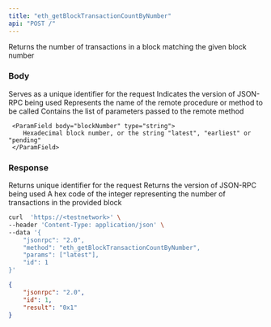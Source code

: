 ```yaml
---
title: "eth_getBlockTransactionCountByNumber"
api: "POST /"
---
```


Returns the number of transactions in a block matching the given block number

### Body

<ParamField body="id" type="number" placeholder="1">
  Serves as a unique identifier for the request
</ParamField>

<ParamField body="jsonrpc" type="string" placeholder="2.0">
  Indicates the version of JSON-RPC being used
</ParamField>

<ParamField body="method" type="string" placeholder="eth_getBlockTransactionCountByNumber">
  Represents the name of the remote procedure or method to be called
</ParamField>

<ParamField body="params" type="array">
  Contains the list of parameters passed to the remote method
  <Expandable title="params">

     <ParamField body="blockNumber" type="string">
        Hexadecimal block number, or the string "latest", "earliest" or "pending"
     </ParamField>

  </Expandable>


</ParamField>

### Response

<ResponseField name="id" type="number">
  Returns unique identifier for the request 
</ResponseField>

<ResponseField name="jsonrpc" type="string">
  Returns the version of JSON-RPC being used
</ResponseField>

<ResponseField name="blockTransactionCount" type="string">
  A hex code of the integer representing the number of transactions in the provided block
</ResponseField>

<RequestExample>

```bash Example Request
curl  'https://<testnetwork>' \
--header 'Content-Type: application/json' \
--data '{
    "jsonrpc": "2.0",
    "method": "eth_getBlockTransactionCountByNumber",
    "params": ["latest"],
    "id": 1
}'
```

</RequestExample>

<ResponseExample>

```json Response
{
    "jsonrpc": "2.0",
    "id": 1,
    "result": "0x1"
}
```

</ResponseExample>